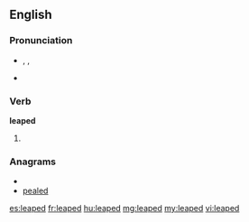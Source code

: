 ==English==

===Pronunciation===
* {{enPR|lēpt}}, {{IPA|/liːpt/}}, {{SAMPA|/li:pt/}}
* {{audio|En-us-leaped.ogg|Audio (US)}}

===Verb===
'''leaped'''

# {{past of|[[leap]]}}

===Anagrams===
* {{alphagram|adeelp}}
* [[pealed#English|pealed]]

[[es:leaped]]
[[fr:leaped]]
[[hu:leaped]]
[[mg:leaped]]
[[my:leaped]]
[[vi:leaped]]